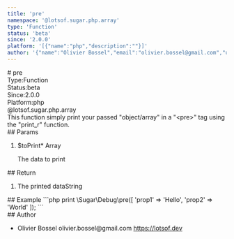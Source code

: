 ```yaml
---
title: 'pre'
namespace: '@lotsof.sugar.php.array'
type: 'Function'
status: 'beta'
since: '2.0.0'
platform: '[{"name":"php","description":""}]'
author: '{"name":"Olivier Bossel","email":"olivier.bossel@gmail.com","url":"https://lotsof.dev"}'
---
```

<div class="docmap-mdx">
# pre
<div class="_metas">
<div class="_type"><span class="_type-label">Type:</span><span class="_type-value">Function</span></div>
<div class="_status"><span class="_status-label">Status:</span><span class="_status-value -beta">beta</span></div>
<div class="_since"><span class="_since-label">Since:</span><span class="_since-value">2.0.0</span></div>
<div class="_platform"><span class="_platform-label">Platform:</span><span class="_platform-value -php">php</span></div>
</div>
<div class="_namespace">@lotsof.sugar.php.array</div>
<div class="_description">
This function simply print your passed &quot;object/array&quot; in a &quot;&lt;pre&gt;&quot; tag using the &quot;print_r&quot; function.
</div>
<div class="_params">
## Params
<ol class="_list">
<li class="_item">
<span class="_name">$toPrint<span class="_required">*</span></span><span class="_default"></span> <span class="_type">Array</span>
<p class="_description">The data to print</p>
</li>
</ol>
</div>
<div class="_return">
## Return
<ol class="_list">
<li class="_item">
<span class="_description">The printed data</span><span class="_default"></span><span class="_type">String</span>
</li>
</ol>
</div>
<div class="_examples">
## Example
```php
print \Sugar\Debug\pre([
   'prop1' => 'Hello',
   'prop2' => 'World'
]);
```
</div>
<div class="_author">
## Author
<ul class="_list">
<li class="_item">
<span class="_name">Olivier Bossel</span>
<span class="_email">olivier.bossel@gmail.com</span>
<a href="https://lotsof.dev" target="_blank" class="_url">https://lotsof.dev</a>
</li>
</ul>
</div>
</div>